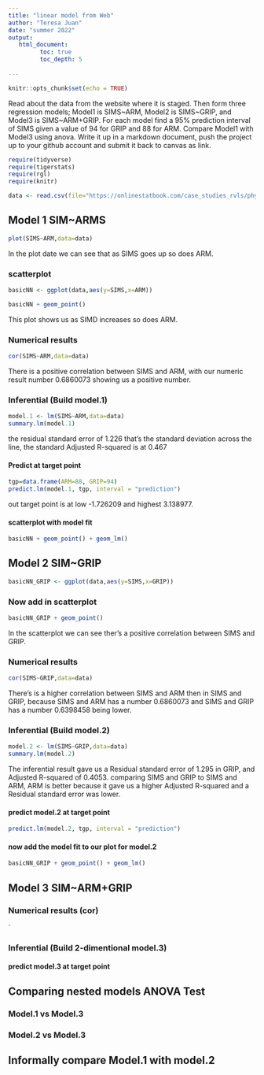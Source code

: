 ```yaml
---
title: "linear model from Web"
author: "Teresa Juan"
date: "summer 2022"
output:
   html_document:
         toc: true
         toc_depth: 5
        
---
```


```r
knitr::opts_chunk$set(echo = TRUE)
```

Read about the data from the website where it is staged.  Then form three regression models; Model1 is SIMS~ARM, Model2 is SIMS~GRIP, and Model3 is SIMS~ARM+GRIP. For each model find a 95% prediction interval of SIMS given a value of 94  for GRIP and 88 for ARM. Compare Model1 with Model3 using anova. Write it up in a markdown document, push the project up to your github account and submit it back to canvas as link. 

 


```r
require(tidyverse)
require(tigerstats)
require(rgl)
require(knitr)

```

```r
data <- read.csv(file="https://onlinestatbook.com/case_studies_rvls/physical_strength/data.txt",sep="",header=TRUE)  

```

## Model 1 SIM~ARMS

```r
plot(SIMS~ARM,data=data)
```

In the plot date we can see that as SIMS goes up so does ARM.

### scatterplot

```r
basicNN <- ggplot(data,aes(y=SIMS,x=ARM))
```
```r
basicNN + geom_point()
```

This plot shows  us as SIMD increases  so does ARM.


### Numerical results

```r
cor(SIMS~ARM,data=data)
```

There is a positive correlation between SIMS and ARM, with our numeric result number 0.6860073 showing us a positive  number.

### Inferential  (Build model.1)

```r
model.1 <- lm(SIMS~ARM,data=data)
summary.lm(model.1)
```
the residual standard error of 1.226 that’s  the standard deviation across the line, the standard Adjusted R-squared is at  0.467

#### Predict at target point

```r
tgp=data.frame(ARM=88, GRIP=94)
predict.lm(model.1, tgp, interval = "prediction")
```

out target point is at low -1.726209 and highest 3.138977.

#### scatterplot with model fit
 

```r
basicNN + geom_point() + geom_lm()
```


## Model 2 SIM~GRIP

```r
basicNN_GRIP <- ggplot(data,aes(y=SIMS,x=GRIP))
```

### Now add in scatterplot

```r
basicNN_GRIP + geom_point()
```

In the scatterplot  we can see ther’s  a positive  correlation between SIMS and GRIP. 

### Numerical results 

```r
cor(SIMS~GRIP,data=data)
```

There’s  is a higher  correlation between SIMS and ARM then in SIMS and GRIP, because SIMS and ARM has a number 0.6860073 and SIMS and GRIP has a number 0.6398458 being lower.

### Inferential  (Build model.2)

```r
model.2 <- lm(SIMS~GRIP,data=data)
summary.lm(model.2)
```
The inferential result gave us a Residual standard error of 1.295 in GRIP, and Adjusted R-squared of 0.4053. comparing SIMS and GRIP to SIMS and ARM, ARM is better because it gave us a higher Adjusted R-squared and a  Residual standard error was lower.

#### predict model.2 at target point

```r
predict.lm(model.2, tgp, interval = "prediction")
```



#### now add the model fit to our plot for model.2

```r
basicNN_GRIP + geom_point() + geom_lm()
```
  


## Model 3 SIM~ARM+GRIP

### Numerical results (cor)

`
  
### Inferential  (Build 2-dimentional model.3)

#### predict model.3 at target point
  

## Comparing nested models ANOVA Test

### Model.1 vs Model.3
### Model.2 vs Model.3

## Informally compare Model.1 with model.2

